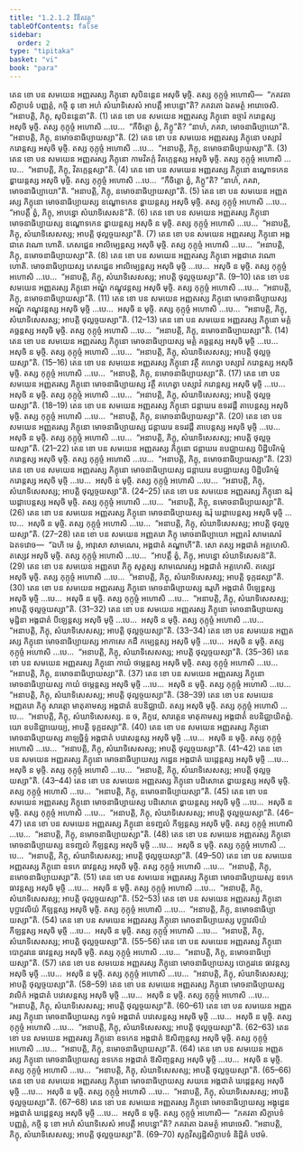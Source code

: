 ```yaml
---
title: "1.2.1.2 វិនីតវត្ថុ"
tableOfContents: false
sidebar:
  order: 2
type: "tipitaka"
basket: "vi"
book: "para"
---
```



<DynamicBreadcrumb />

<Division number="263" book="para">

<Paragraph number="945" book="para">
តេន ខោ បន សមយេន អញ្ញតរស្ស ភិក្ខុនោ សុបិនន្តេន អសុចិ មុច្ចិ. តស្ស កុក្កុច្ចំ អហោសិ—  “ភគវតា សិក្ខាបទំ បញ្ញត្តំ, កច្ចិ នុ ខោ អហំ សំឃាទិសេសំ អាបត្តឹ អាបន្នោ”តិ? ភគវតោ ឯតមត្ថំ អារោចេសិ. “អនាបត្តិ, ភិក្ខុ, សុបិនន្តេនា”តិ. (1)
</Paragraph>

<Paragraph number="946" book="para">
តេន ខោ បន សមយេន អញ្ញតរស្ស ភិក្ខុនោ ឧច្ចារំ ករោន្តស្ស អសុចិ មុច្ចិ. តស្ស កុក្កុច្ចំ អហោសិ …បេ…  “កឹចិត្តោ ត្វំ, ភិក្ខូ”តិ? “នាហំ, ភគវា, មោចនាធិប្បាយោ”តិ. “អនាបត្តិ, ភិក្ខុ, នមោចនាធិប្បាយស្សា”តិ. (2)
</Paragraph>

<Paragraph number="947" book="para">
តេន ខោ បន សមយេន អញ្ញតរស្ស ភិក្ខុនោ បស្សាវំ ករោន្តស្ស អសុចិ មុច្ចិ. តស្ស កុក្កុច្ចំ អហោសិ …បេ…  “អនាបត្តិ, ភិក្ខុ, នមោចនាធិប្បាយស្សា”តិ. (3)
</Paragraph>

<Paragraph number="948" book="para">
តេន ខោ បន សមយេន អញ្ញតរស្ស ភិក្ខុនោ កាមវិតក្កំ វិតក្កេន្តស្ស អសុចិ មុច្ចិ. តស្ស កុក្កុច្ចំ អហោសិ …បេ…  “អនាបត្តិ, ភិក្ខុ, វិតក្កេន្តស្សា”តិ. (4)
</Paragraph>

<Paragraph number="949" book="para">
តេន ខោ បន សមយេន អញ្ញតរស្ស ភិក្ខុនោ ឧណ្ហោទកេន ន្ហាយន្តស្ស អសុចិ មុច្ចិ. តស្ស កុក្កុច្ចំ អហោសិ …បេ…  “កឹចិត្តោ ត្វំ, ភិក្ខូ”តិ? “នាហំ, ភគវា, មោចនាធិប្បាយោ”តិ. “អនាបត្តិ, ភិក្ខុ, នមោចនាធិប្បាយស្សា”តិ. (5)
</Paragraph>

<Paragraph number="950" book="para">
តេន ខោ បន សមយេន អញ្ញតរស្ស ភិក្ខុនោ មោចនាធិប្បាយស្ស ឧណ្ហោទកេន ន្ហាយន្តស្ស អសុចិ មុច្ចិ. តស្ស កុក្កុច្ចំ អហោសិ …បេ…  “អាបត្តឹ ត្វំ, ភិក្ខុ, អាបន្នោ សំឃាទិសេសន៑”តិ. (6)
</Paragraph>

<Paragraph number="951" book="para">
តេន ខោ បន សមយេន អញ្ញតរស្ស ភិក្ខុនោ មោចនាធិប្បាយស្ស ឧណ្ហោទកេន ន្ហាយន្តស្ស អសុចិ ន មុច្ចិ. តស្ស កុក្កុច្ចំ អហោសិ …បេ…  “អនាបត្តិ, ភិក្ខុ, សំឃាទិសេសស្ស; អាបត្តិ ថុល្លច្ចយស្សា”តិ. (7)
</Paragraph>

<Paragraph number="952" book="para">
តេន ខោ បន សមយេន អញ្ញតរស្ស ភិក្ខុនោ អង្គជាតេ វណោ ហោតិ. ភេសជ្ជេន អាលិម្បេន្តស្ស អសុចិ មុច្ចិ. តស្ស កុក្កុច្ចំ អហោសិ …បេ…  “អនាបត្តិ, ភិក្ខុ, នមោចនាធិប្បាយស្សា”តិ. (8)
</Paragraph>

<Paragraph number="953" book="para">
តេន ខោ បន សមយេន អញ្ញតរស្ស ភិក្ខុនោ អង្គជាតេ វណោ ហោតិ. មោចនាធិប្បាយស្ស ភេសជ្ជេន អាលិម្បេន្តស្ស អសុចិ មុច្ចិ …បេ…  អសុចិ ន មុច្ចិ. តស្ស កុក្កុច្ចំ អហោសិ …បេ…  “អនាបត្តិ, ភិក្ខុ, សំឃាទិសេសស្ស; អាបត្តិ ថុល្លច្ចយស្សា”តិ. (9–10)
</Paragraph>

<Paragraph number="954" book="para">
តេន ខោ បន សមយេន អញ្ញតរស្ស ភិក្ខុនោ អណ្ឌំ កណ្ឌុវន្តស្ស អសុចិ មុច្ចិ. តស្ស កុក្កុច្ចំ អហោសិ …បេ…  “អនាបត្តិ, ភិក្ខុ, នមោចនាធិប្បាយស្សា”តិ. (11)
</Paragraph>

<Paragraph number="955" book="para">
តេន ខោ បន សមយេន អញ្ញតរស្ស ភិក្ខុនោ មោចនាធិប្បាយស្ស អណ្ឌំ កណ្ឌុវន្តស្ស អសុចិ មុច្ចិ …បេ…  អសុចិ ន មុច្ចិ. តស្ស កុក្កុច្ចំ អហោសិ …បេ…  “អនាបត្តិ, ភិក្ខុ, សំឃាទិសេសស្ស; អាបត្តិ ថុល្លច្ចយស្សា”តិ. (12–13)
</Paragraph>

</Division>
<Division number="264" book="para">

<Paragraph number="956" book="para">
តេន ខោ បន សមយេន អញ្ញតរស្ស ភិក្ខុនោ មគ្គំ គច្ឆន្តស្ស អសុចិ មុច្ចិ. តស្ស កុក្កុច្ចំ អហោសិ …បេ…  “អនាបត្តិ, ភិក្ខុ, នមោចនាធិប្បាយស្សា”តិ. (14)
</Paragraph>

<Paragraph number="957" book="para">
តេន ខោ បន សមយេន អញ្ញតរស្ស ភិក្ខុនោ មោចនាធិប្បាយស្ស មគ្គំ គច្ឆន្តស្ស អសុចិ មុច្ចិ …បេ…  អសុចិ ន មុច្ចិ. តស្ស កុក្កុច្ចំ អហោសិ …បេ…  “អនាបត្តិ, ភិក្ខុ, សំឃាទិសេសស្ស; អាបត្តិ ថុល្លច្ចយស្សា”តិ. (15–16)
</Paragraph>

<Paragraph number="958" book="para">
តេន ខោ បន សមយេន អញ្ញតរស្ស ភិក្ខុនោ វត្ថឹ គហេត្វា បស្សាវំ ករោន្តស្ស អសុចិ មុច្ចិ. តស្ស កុក្កុច្ចំ អហោសិ …បេ…  “អនាបត្តិ, ភិក្ខុ, នមោចនាធិប្បាយស្សា”តិ. (17)
</Paragraph>

<Paragraph number="959" book="para">
តេន ខោ បន សមយេន អញ្ញតរស្ស ភិក្ខុនោ មោចនាធិប្បាយស្ស វត្ថឹ គហេត្វា បស្សាវំ ករោន្តស្ស អសុចិ មុច្ចិ …បេ…  អសុចិ ន មុច្ចិ. តស្ស កុក្កុច្ចំ អហោសិ …បេ…  “អនាបត្តិ, ភិក្ខុ, សំឃាទិសេសស្ស; អាបត្តិ ថុល្លច្ចយស្សា”តិ. (18–19)
</Paragraph>

<Paragraph number="960" book="para">
តេន ខោ បន សមយេន អញ្ញតរស្ស ភិក្ខុនោ ជន្តាឃរេ ឧទរវដ្ដឹ តាបេន្តស្ស អសុចិ មុច្ចិ. តស្ស កុក្កុច្ចំ អហោសិ …បេ…  “អនាបត្តិ, ភិក្ខុ, នមោចនាធិប្បាយស្សា”តិ. (20)
</Paragraph>

<Paragraph number="961" book="para">
តេន ខោ បន សមយេន អញ្ញតរស្ស ភិក្ខុនោ មោចនាធិប្បាយស្ស ជន្តាឃរេ ឧទរវដ្ដឹ តាបេន្តស្ស អសុចិ មុច្ចិ …បេ…  អសុចិ ន មុច្ចិ. តស្ស កុក្កុច្ចំ អហោសិ …បេ…  “អនាបត្តិ, ភិក្ខុ, សំឃាទិសេសស្ស; អាបត្តិ ថុល្លច្ចយស្សា”តិ. (21–22)
</Paragraph>

<Paragraph number="962" book="para">
តេន ខោ បន សមយេន អញ្ញតរស្ស ភិក្ខុនោ ជន្តាឃរេ ឧបជ្ឈាយស្ស បិដ្ឋិបរិកម្មំ ករោន្តស្ស អសុចិ មុច្ចិ. តស្ស កុក្កុច្ចំ អហោសិ …បេ…  “អនាបត្តិ, ភិក្ខុ, នមោចនាធិប្បាយស្សា”តិ. (23)
</Paragraph>

<Paragraph number="963" book="para">
តេន ខោ បន សមយេន អញ្ញតរស្ស ភិក្ខុនោ មោចនាធិប្បាយស្ស ជន្តាឃរេ ឧបជ្ឈាយស្ស បិដ្ឋិបរិកម្មំ ករោន្តស្ស អសុចិ មុច្ចិ …បេ…  អសុចិ ន មុច្ចិ. តស្ស កុក្កុច្ចំ អហោសិ …បេ…  “អនាបត្តិ, ភិក្ខុ, សំឃាទិសេសស្ស; អាបត្តិ ថុល្លច្ចយស្សា”តិ. (24–25)
</Paragraph>

</Division>
<Division number="265" book="para">

<Paragraph number="964" book="para">
តេន ខោ បន សមយេន អញ្ញតរស្ស ភិក្ខុនោ ឩរុំ ឃដ្ដាបេន្តស្ស អសុចិ មុច្ចិ. តស្ស កុក្កុច្ចំ អហោសិ …បេ…  “អនាបត្តិ, ភិក្ខុ, នមោចនាធិប្បាយស្សា”តិ. (26)
</Paragraph>

<Paragraph number="965" book="para">
តេន ខោ បន សមយេន អញ្ញតរស្ស ភិក្ខុនោ មោចនាធិប្បាយស្ស ឩរុំ ឃដ្ដាបេន្តស្ស អសុចិ មុច្ចិ …បេ…  អសុចិ ន មុច្ចិ. តស្ស កុក្កុច្ចំ អហោសិ …បេ…  “អនាបត្តិ, ភិក្ខុ, សំឃាទិសេសស្ស; អាបត្តិ ថុល្លច្ចយស្សា”តិ. (27–28)
</Paragraph>

<Paragraph number="966" book="para">
តេន ខោ បន សមយេន អញ្ញតរោ ភិក្ខុ មោចនាធិប្បាយោ អញ្ញតរំ សាមណេរំ ឯតទវោច—  “ឯហិ មេ ត្វំ, អាវុសោ សាមណេរ, អង្គជាតំ គណ្ហាហី”តិ. សោ តស្ស អង្គជាតំ អគ្គហេសិ. តស្សេវ អសុចិ មុច្ចិ. តស្ស កុក្កុច្ចំ អហោសិ …បេ…  “អាបត្តឹ ត្វំ, ភិក្ខុ, អាបន្នោ សំឃាទិសេសន៑”តិ. (29)
</Paragraph>

<Paragraph number="967" book="para">
តេន ខោ បន សមយេន អញ្ញតរោ ភិក្ខុ សុត្តស្ស សាមណេរស្ស អង្គជាតំ អគ្គហេសិ. តស្សេវ អសុចិ មុច្ចិ. តស្ស កុក្កុច្ចំ អហោសិ …បេ…  “អនាបត្តិ, ភិក្ខុ, សំឃាទិសេសស្ស; អាបត្តិ ទុក្កដស្សា”តិ. (30)
</Paragraph>

</Division>
<Division number="266" book="para">

<Paragraph number="968" book="para">
តេន ខោ បន សមយេន អញ្ញតរស្ស ភិក្ខុនោ មោចនាធិប្បាយស្ស ឩរូហិ អង្គជាតំ បីឡេន្តស្ស អសុចិ មុច្ចិ …បេ…  អសុចិ ន មុច្ចិ. តស្ស កុក្កុច្ចំ អហោសិ …បេ…  “អនាបត្តិ, ភិក្ខុ, សំឃាទិសេសស្ស; អាបត្តិ ថុល្លច្ចយស្សា”តិ. (31–32)
</Paragraph>

<Paragraph number="969" book="para">
តេន ខោ បន សមយេន អញ្ញតរស្ស ភិក្ខុនោ មោចនាធិប្បាយស្ស មុដ្ឋិនា អង្គជាតំ បីឡេន្តស្ស អសុចិ មុច្ចិ …បេ…  អសុចិ ន មុច្ចិ. តស្ស កុក្កុច្ចំ អហោសិ …បេ…  “អនាបត្តិ, ភិក្ខុ, សំឃាទិសេសស្ស; អាបត្តិ ថុល្លច្ចយស្សា”តិ. (33–34)
</Paragraph>

<Paragraph number="970" book="para">
តេន ខោ បន សមយេន អញ្ញតរស្ស ភិក្ខុនោ មោចនាធិប្បាយស្ស អាកាសេ កដឹ កម្បេន្តស្ស អសុចិ មុច្ចិ …បេ…  អសុចិ ន មុច្ចិ. តស្ស កុក្កុច្ចំ អហោសិ …បេ…  “អនាបត្តិ, ភិក្ខុ, សំឃាទិសេសស្ស; អាបត្តិ ថុល្លច្ចយស្សា”តិ. (35–36)
</Paragraph>

<Paragraph number="971" book="para">
តេន ខោ បន សមយេន អញ្ញតរស្ស ភិក្ខុនោ កាយំ ថម្ភេន្តស្ស អសុចិ មុច្ចិ. តស្ស កុក្កុច្ចំ អហោសិ …បេ…  “អនាបត្តិ, ភិក្ខុ, នមោចនាធិប្បាយស្សា”តិ. (37)
</Paragraph>

<Paragraph number="972" book="para">
តេន ខោ បន សមយេន អញ្ញតរស្ស ភិក្ខុនោ មោចនាធិប្បាយស្ស កាយំ ថម្ភេន្តស្ស អសុចិ មុច្ចិ …បេ…  អសុចិ ន មុច្ចិ. តស្ស កុក្កុច្ចំ អហោសិ …បេ…  “អនាបត្តិ, ភិក្ខុ, សំឃាទិសេសស្ស; អាបត្តិ ថុល្លច្ចយស្សា”តិ. (38–39)
</Paragraph>

<Paragraph number="973" book="para">
តេន ខោ បន សមយេន អញ្ញតរោ ភិក្ខុ សារត្តោ មាតុគាមស្ស អង្គជាតំ ឧបនិជ្ឈាយិ. តស្ស អសុចិ មុច្ចិ. តស្ស កុក្កុច្ចំ អហោសិ …បេ…  “អនាបត្តិ, ភិក្ខុ, សំឃាទិសេសស្ស. ន ច, ភិក្ខវេ, សារត្តេន មាតុគាមស្ស អង្គជាតំ ឧបនិជ្ឈាយិតព្ពំ. យោ ឧបនិជ្ឈាយេយ្យ, អាបត្តិ ទុក្កដស្សា”តិ. (40)
</Paragraph>

</Division>
<Division number="267" book="para">

<Paragraph number="974" book="para">
តេន ខោ បន សមយេន អញ្ញតរស្ស ភិក្ខុនោ មោចនាធិប្បាយស្ស តាឡច្ឆិទ្ទំ អង្គជាតំ បវេសេន្តស្ស អសុចិ មុច្ចិ …បេ…  អសុចិ ន មុច្ចិ. តស្ស កុក្កុច្ចំ អហោសិ …បេ…  “អនាបត្តិ, ភិក្ខុ, សំឃាទិសេសស្ស; អាបត្តិ ថុល្លច្ចយស្សា”តិ. (41–42)
</Paragraph>

<Paragraph number="975" book="para">
តេន ខោ បន សមយេន អញ្ញតរស្ស ភិក្ខុនោ មោចនាធិប្បាយស្ស កដ្ឋេន អង្គជាតំ ឃដ្ដេន្តស្ស អសុចិ មុច្ចិ …បេ…  អសុចិ ន មុច្ចិ. តស្ស កុក្កុច្ចំ អហោសិ …បេ…  “អនាបត្តិ, ភិក្ខុ, សំឃាទិសេសស្ស; អាបត្តិ ថុល្លច្ចយស្សា”តិ. (43–44)
</Paragraph>

<Paragraph number="976" book="para">
តេន ខោ បន សមយេន អញ្ញតរស្ស ភិក្ខុនោ បដិសោតេ ន្ហាយន្តស្ស អសុចិ មុច្ចិ. តស្ស កុក្កុច្ចំ អហោសិ …បេ…  “អនាបត្តិ, ភិក្ខុ, នមោចនាធិប្បាយស្សា”តិ. (45)
</Paragraph>

<Paragraph number="977" book="para">
តេន ខោ បន សមយេន អញ្ញតរស្ស ភិក្ខុនោ មោចនាធិប្បាយស្ស បដិសោតេ ន្ហាយន្តស្ស អសុចិ មុច្ចិ …បេ…  អសុចិ ន មុច្ចិ. តស្ស កុក្កុច្ចំ អហោសិ …បេ…  “អនាបត្តិ, ភិក្ខុ, សំឃាទិសេសស្ស; អាបត្តិ ថុល្លច្ចយស្សា”តិ. (46–47)
</Paragraph>

<Paragraph number="978" book="para">
តេន ខោ បន សមយេន អញ្ញតរស្ស ភិក្ខុនោ ឧទញ្ជលំ កីឡន្តស្ស អសុចិ មុច្ចិ. តស្ស កុក្កុច្ចំ អហោសិ …បេ…  “អនាបត្តិ, ភិក្ខុ, នមោចនាធិប្បាយស្សា”តិ. (48)
</Paragraph>

<Paragraph number="979" book="para">
តេន ខោ បន សមយេន អញ្ញតរស្ស ភិក្ខុនោ មោចនាធិប្បាយស្ស ឧទញ្ជលំ កីឡន្តស្ស អសុចិ មុច្ចិ …បេ…  អសុចិ ន មុច្ចិ. តស្ស កុក្កុច្ចំ អហោសិ …បេ…  “អនាបត្តិ, ភិក្ខុ, សំឃាទិសេសស្ស; អាបត្តិ ថុល្លច្ចយស្សា”តិ. (49–50)
</Paragraph>

<Paragraph number="980" book="para">
តេន ខោ បន សមយេន អញ្ញតរស្ស ភិក្ខុនោ ឧទកេ ធាវន្តស្ស អសុចិ មុច្ចិ. តស្ស កុក្កុច្ចំ អហោសិ …បេ…  “អនាបត្តិ, ភិក្ខុ, នមោចនាធិប្បាយស្សា”តិ. (51)
</Paragraph>

<Paragraph number="981" book="para">
តេន ខោ បន សមយេន អញ្ញតរស្ស ភិក្ខុនោ មោចនាធិប្បាយស្ស ឧទកេ ធាវន្តស្ស អសុចិ មុច្ចិ …បេ…  អសុចិ ន មុច្ចិ. តស្ស កុក្កុច្ចំ អហោសិ …បេ…  “អនាបត្តិ, ភិក្ខុ, សំឃាទិសេសស្ស; អាបត្តិ ថុល្លច្ចយស្សា”តិ. (52–53)
</Paragraph>

<Paragraph number="982" book="para">
តេន ខោ បន សមយេន អញ្ញតរស្ស ភិក្ខុនោ បុប្ផាវលិយំ កីឡន្តស្ស អសុចិ មុច្ចិ. តស្ស កុក្កុច្ចំ អហោសិ …បេ…  “អនាបត្តិ, ភិក្ខុ, នមោចនាធិប្បាយស្សា”តិ. (54)
</Paragraph>

<Paragraph number="983" book="para">
តេន ខោ បន សមយេន អញ្ញតរស្ស ភិក្ខុនោ មោចនាធិប្បាយស្ស បុប្ផាវលិយំ កីឡន្តស្ស អសុចិ មុច្ចិ …បេ…  អសុចិ ន មុច្ចិ. តស្ស កុក្កុច្ចំ អហោសិ …បេ…  “អនាបត្តិ, ភិក្ខុ, សំឃាទិសេសស្ស; អាបត្តិ ថុល្លច្ចយស្សា”តិ. (55–56)
</Paragraph>

</Division>
<Division number="268" book="para">

<Paragraph number="984" book="para">
តេន ខោ បន សមយេន អញ្ញតរស្ស ភិក្ខុនោ បោក្ខរវនេ ធាវន្តស្ស អសុចិ មុច្ចិ. តស្ស កុក្កុច្ចំ អហោសិ …បេ…  “អនាបត្តិ, ភិក្ខុ, នមោចនាធិប្បាយស្សា”តិ. (57)
</Paragraph>

<Paragraph number="985" book="para">
តេន ខោ បន សមយេន អញ្ញតរស្ស ភិក្ខុនោ មោចនាធិប្បាយស្ស បោក្ខរវនេ ធាវន្តស្ស អសុចិ មុច្ចិ …បេ…  អសុចិ ន មុច្ចិ. តស្ស កុក្កុច្ចំ អហោសិ …បេ…  “អនាបត្តិ, ភិក្ខុ, សំឃាទិសេសស្ស; អាបត្តិ ថុល្លច្ចយស្សា”តិ. (58–59)
</Paragraph>

<Paragraph number="986" book="para">
តេន ខោ បន សមយេន អញ្ញតរស្ស ភិក្ខុនោ មោចនាធិប្បាយស្ស វាលិកំ អង្គជាតំ បវេសេន្តស្ស អសុចិ មុច្ចិ …បេ…  អសុចិ ន មុច្ចិ. តស្ស កុក្កុច្ចំ អហោសិ …បេ…  “អនាបត្តិ, ភិក្ខុ, សំឃាទិសេសស្ស; អាបត្តិ ថុល្លច្ចយស្សា”តិ. (60–61)
</Paragraph>

<Paragraph number="987" book="para">
តេន ខោ បន សមយេន អញ្ញតរស្ស ភិក្ខុនោ មោចនាធិប្បាយស្ស កទ្ទមំ អង្គជាតំ បវេសេន្តស្ស អសុចិ មុច្ចិ …បេ…  អសុចិ ន មុច្ចិ. តស្ស កុក្កុច្ចំ អហោសិ …បេ…  “អនាបត្តិ, ភិក្ខុ, សំឃាទិសេសស្ស; អាបត្តិ ថុល្លច្ចយស្សា”តិ. (62–63)
</Paragraph>

<Paragraph number="988" book="para">
តេន ខោ បន សមយេន អញ្ញតរស្ស ភិក្ខុនោ ឧទកេន អង្គជាតំ ឱសិញ្ចន្តស្ស អសុចិ មុច្ចិ. តស្ស កុក្កុច្ចំ អហោសិ …បេ…  “អនាបត្តិ, ភិក្ខុ, នមោចនាធិប្បាយស្សា”តិ. (64)
</Paragraph>

<Paragraph number="989" book="para">
តេន ខោ បន សមយេន អញ្ញតរស្ស ភិក្ខុនោ មោចនាធិប្បាយស្ស ឧទកេន អង្គជាតំ ឱសិញ្ចន្តស្ស អសុចិ មុច្ចិ …បេ…  អសុចិ ន មុច្ចិ. តស្ស កុក្កុច្ចំ អហោសិ …បេ…  “អនាបត្តិ, ភិក្ខុ, សំឃាទិសេសស្ស; អាបត្តិ ថុល្លច្ចយស្សា”តិ. (65–66)
</Paragraph>

<Paragraph number="990" book="para">
តេន ខោ បន សមយេន អញ្ញតរស្ស ភិក្ខុនោ មោចនាធិប្បាយស្ស សយនេ អង្គជាតំ ឃដ្ដេន្តស្ស អសុចិ មុច្ចិ …បេ…  អសុចិ ន មុច្ចិ. តស្ស កុក្កុច្ចំ អហោសិ …បេ…  “អនាបត្តិ, ភិក្ខុ, សំឃាទិសេសស្ស; អាបត្តិ ថុល្លច្ចយស្សា”តិ. (67–68)
</Paragraph>

<Paragraph number="991" book="para">
តេន ខោ បន សមយេន អញ្ញតរស្ស ភិក្ខុនោ មោចនាធិប្បាយស្ស អង្គុដ្ឋេន អង្គជាតំ ឃដ្ដេន្តស្ស អសុចិ មុច្ចិ …បេ…  អសុចិ ន មុច្ចិ. តស្ស កុក្កុច្ចំ អហោសិ—  “ភគវតា សិក្ខាបទំ បញ្ញត្តំ, កច្ចិ នុ ខោ អហំ សំឃាទិសេសំ អាបត្តឹ អាបន្នោ”តិ? ភគវតោ ឯតមត្ថំ អារោចេសិ. “អនាបត្តិ, ភិក្ខុ, សំឃាទិសេសស្ស; អាបត្តិ ថុល្លច្ចយស្សា”តិ. (69–70)

</Paragraph>
</Division>

<Paragraph number="992" type="center" book="para">
សុក្កវិស្សដ្ឋិសិក្ខាបទំ និដ្ឋិតំ បឋមំ.
</Paragraph>